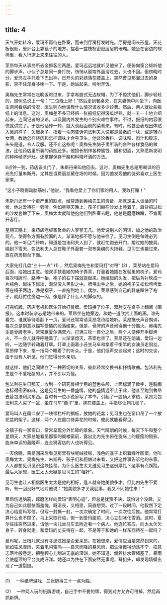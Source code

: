 ```yaml
---
---
---
```

title: 4
---




天气开始转冷，爱玛不再待在卧室，而来到厅房打发时光。厅房是间长形屋，天花板很低，壁炉台上靠镜子的地方，摆着一盆枝杈密密层层的珊瑚。她坐在窗边的软椅里，看人行道上来来往往的人。

莱昂每天从事务所去金狮客店两趟。爱玛远远地就听见他来了，便俯向窗台倾听他的脚步声。小伙子总是同一身打扮，悄悄从窗帘外面溜过去，头也不回。但傍晚时分，爱玛左手托着下巴出神，已开头的彩绣落在膝盖上，突然瞥见那溜过去的身影，禁不住浑身哆嗦一下。于是，她站起来，吩咐开饭。

奥梅先生常常在吃晚饭时过来，手拿希腊式无边软帽，为了不惊扰他们，脚步轻轻的，照例总说上一句：“二位晚上好！”然后走到餐桌旁，在夫妻俩中间坐下，向医生询问看病的情况，医生则向他请教什么情况该收多少诊费。然后，两人就扯些报纸上的消息。这时，奥梅差不多已经把一张报纸记得滚瓜烂熟，就一五一十地介绍起来，连同记者的议论，以及国内外发生的个别灾难性事件。不过，报纸的内容很快就讲完了。于是他话锋一转，就大谈起面前的菜肴来。有时，他甚至表现出体贴入微的样子，欠起身子，指着一块肉告诉包法利夫人说那是最嫩的一块，或是转向女佣，教她怎样烧肉和怎样调味才合乎卫生。他谈论香料、调味粉、肉汁和胶冻，头头是道，令人叹服。还不止这些呢！奥梅先生脑子里所装的各种各样食品的做法，比他药店里所装的药瓶还多。他擅长制作各种蜜饯、醋和甜酒，又熟悉新发明的种种经济炉灶，还掌握保存干酪和料理坏酒的方法。

8点钟一到，药店该关门了，朱斯丹来叫他回去。这时，奥梅先生总是用嘲讽的目光先打量朱斯丹，尤其是当费丽丝黛在场的时候。因为他发现他的徒弟喜欢上医生家来。

“这小子晓得动脑筋啦，”他说，“我看他爱上了你们家的用人。我敢打赌！”

朱斯丹还有一个更严重的缺点，经常遭到奥梅先生的责备，那就是主人谈话的时候，他总爱待在一旁听。例如星期天晚上，孩子们躺在沙发上睡着了，肩背把过松的沙发套蹭了下来，奥梅太太就叫他抱他们到卧室去睡，他总是磨磨蹭蹭，不肯离开客厅。

星期天晚上，来药店老板家聚会的人寥寥无几。他爱说别人的闲话，加之他的政治观点，使得各方面有脸面的人，渐渐地都不愿与他来往了。见习生倒是每晚必到的。他一听见门铃响，知道是包法利夫人到了，就赶忙跑去开门，接过她的披肩。碰到下雪天，包法利夫人总在鞋子外面套一双布条编的大拖鞋，见习生也接过来，放在药房柜台下面。

大家先打几盘“三十一点” (1) ，然后奥梅先生和爱玛打“对甩” (2) 。莱昂站在爱玛后面，给她出主意。他双手扶着她的椅子靠背，打量着她插在发髻里的梳子。爱玛每次甩牌时，胳膊一抬，袍子的右下摆就提起来。她绾起的头发，把后背衬映成一片棕色，越往下越淡，渐渐没入黑影之中。牌甩出手之后，她的袍子又松松垮垮垂落在椅子两边，净是褶子，一直拖到地上。偶尔，莱昂感到自己的鞋底踩住了袍子，就赶忙往旁边一闪，像是踩了什么人的脚似的。

打完纸牌，药店老板和医生开始打骨牌。爱玛换了位子，双肘支在桌子上翻阅《画报》。这本时装杂志是她带来的。莱昂坐在她旁边，和她一道欣赏上面的画。谁先看完，谁就等待着翻下一页。爱玛还常常请莱昂念诗给她听。莱昂拖长声音朗诵，每次总是刻意以描写爱情的段落结束。但是，骨牌的声音闹得他十分恼火。奥梅先生是骨牌老手，常常赢夏尔满双六。打满三轮一百分之后，两个人便伸开手脚烤火，不一会儿就呼呼睡着了。火渐渐熄灭，茶壶也空了。莱昂还在朗诵，爱玛一边听，一边随手转动着灯罩。灯罩上画着小丑坐马车和拿着平衡竿的女演员走钢丝。莱昂停下来，指一指两个睡着了的听众。于是，他们低声交谈起来；这时的交谈，由于没有人听见，他们觉得分外亲切。

就这样，他们之间建立了一种密切的关系，彼此经常交换书和抒情歌曲。包法利先生是个不爱吃醋的人，并不引以为怪。

包法利在生日那天，收到一个研究骨相学用的蓝色头颅，上面标满了数字，连胸廓也标得密密麻麻。这是见习生的一番盛情。他的盛情远不止于此，他甚至跑到鲁昂去替包法利买东西。当时有一位小说家写了本书，引起了一股仙人掌热，莱昂为包法利夫人买了一盆，坐在马车“燕子”里，抱在膝盖上，手指尽让刺扎破了。

爱玛叫人在窗口安了一块带栏杆的搁板，放她的花盆；见习生也在窗口吊了一个放花盆的架子。这样，两个人在窗口侍弄花的时候，彼此就能看得见。

全镇子有一家窗口，常常呈现分外忙碌的景象。天气晴朗的时候，每天下午和整个星期天，大家总能看见那家的阁楼窗前，露出比内先生俯在旋床上的瘦瘦的侧影。旋床单调的轰隆声，连金狮客店的人也听得见。

一天傍晚，莱昂回来后看见房里有块呢绒挂毯，浅色的底子上织着绿叶图案。他叫奥梅太太、奥梅先生、朱斯丹、孩子们和厨娘过来看，又把这件事告诉他的东家。人人都想见识见识这块挂毯。为什么医生太太送见习生这份厚礼？这事有点蹊跷。最后大家想，医生太太无疑是见习生的“相好”。

见习生也让人相信医生太太是他的相好，逢人就夸她美貌多才。但比内先生不爱听，有一回没好气地对他说：“她美貌多才关我屁事，我又不同她往来！”

莱昂伤透脑筋，琢磨怎样向爱玛“表明心迹”，但总是犹豫不决，既怕讨个没趣，又为自己如此胆怯而羞愧，既沮丧，又相思，简直想哭。过了一段时间，他毅然下定决心给爱玛写信，但写一封撕一封，一次次确定了时间，一次次往后推。他常常打算什么也不顾了，马上采取行动，但一到爱玛面前，决心立刻冰化雪消。这时，夏尔往往突然进来，请他一块儿坐马车去附近看一个病人。他连忙答应，向太太欠欠身子，转身就走。和爱玛的丈夫待在一起，不是等于和她的一样东西待在一起吗？

爱玛呢，压根儿就没有寻思过她是否爱莱昂。在她想来，爱情应当是突然到来的，犹如狂风骤雨，夹着电闪雷鸣——自天而降的暴风雨，把生活搅得动荡不宁，把意志落叶般卷走，把整颗心儿刮进无底的深渊。她不知道，倘若排水管堵塞了，暴雨会使屋顶的平台变成汪洋。她还以为住在下面安然无事呢，蓦抬头，却发现墙壁出现了一道裂缝。



* * *



(1) 　一种纸牌游戏，三张牌得三十一点为胜。

(2) 　一种两人玩的纸牌游戏，自己手中不要的牌，得到对方允许可甩掉，然后再抓新牌。